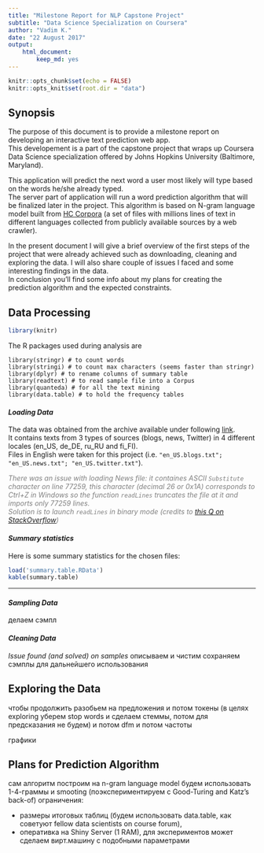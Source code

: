 ```yaml
---
title: "Milestone Report for NLP Capstone Project"
subtitle: "Data Science Specialization on Coursera"
author: "Vadim K."
date: "22 August 2017"
output: 
    html_document:
        keep_md: yes
---
```


```r
knitr::opts_chunk$set(echo = FALSE)
knitr::opts_knit$set(root.dir = "data")

```

## Synopsis

The purpose of this document is to provide a milestone report on developing an 
interactive text prediction web app.  
This developement is a part of the capstone project that 
wraps up Coursera Data Science specialization offered by Johns Hopkins University (Baltimore, Maryland).

This application will predict the next word a user most likely will type 
based on the words he/she already typed.  
The server part of application will run a word prediction algorithm that will be finalized later in the project. 
This algorithm is based on N-gram language model built from [HC Corpora](https://web-beta.archive.org/web/20160930083655/http://www.corpora.heliohost.org/aboutcorpus.html) (a set of files with millions lines of text in different languages collected from publicly available sources by a web crawler).

In the present document I will give a brief overview of the first steps of the project 
that were already achieved such as downloading, cleaning and exploring the data. 
I will also share couple of issues I faced and some interesting findings in the data.  
In conclusion you'll find some info about my plans for creating the prediction algorithm and the expected constraints.


## Data Processing

```r
library(knitr)
```

The R packages used during analysis are


```{}
library(stringr) # to count words
library(stringi) # to count max characters (seems faster than stringr)
library(dplyr) # to rename columns of summary table
library(readtext) # to read sample file into a Corpus
library(quanteda) # for all the text mining
library(data.table) # to hold the frequency tables
```


#### _Loading Data_

The data was obtained from the archive available under following [link](https://d396qusza40orc.cloudfront.net/dsscapstone/dataset/Coursera-SwiftKey.zip).  
It contains texts from 3 types of sources (blogs, news, Twitter) in 4 different locales (en_US, de_DE, ru_RU and fi_FI).  
Files in English were taken for this project (i.e. `"en_US.blogs.txt"; "en_US.news.txt"; "en_US.twitter.txt"`).  


<span style="color:gray">
_There was an issue with loading News file: it containes ASCII `Substitute` character on line 77259, 
this character (decimal 26 or 0x1A) corresponds to Ctrl+Z in Windows so the function `readLines` truncates the file at it and imports only 77259 lines.  
Solution is to launch `readLines` in binary mode (credits to  [this Q on StackOverflow](https://stackoverflow.com/questions/15874619/reading-in-a-text-file-with-a-sub-1a-control-z-character-in-r-on-windows))_
</span>



#### _Summary statistics_
Here is some summary statistics for the chosen files:

```r
load('summary.table.RData')
kable(summary.table)
```


****************


#### _Sampling Data_
делаем сэмпл

#### _Cleaning Data_
_Issue found (and solved) on samples_
описываем и чистим
сохраняем сэмплы для дальнейшего использования

## Exploring the Data

чтобы продолжить разобьем на предложения
и потом токены (в целях exploring уберем stop words и сделаем стеммы, потом для
предсказания не будем)
и потом dfm
и потом частоты

графики

## Plans for Prediction Algorithm
сам алгоритм построим на n-gram language model
будем использовать 1-4-граммы и smooting (поэкспериментируем с Good-Turing and 
Katz's back-of)
ограничения:  

* размеры итоговых таблиц (будем использовать data.table, как советуют fellow data scientists on course forum), 
* оперативка на Shiny Server (1 RAM), для экспериментов может сделаем вирт.машину с подобными параметрами

